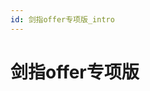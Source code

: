 ```yaml
---
id: 剑指offer专项版_intro
---
```

# 剑指offer专项版

<!-- ## 题目列表


### 剑指 Offer II 001. 整数除法

 #位运算  #数学

[题库第001题](leetcode_OfferII001.mdx)



### 剑指 Offer II 002. 二进制加法

 #位运算  #数学  #字符串  #模拟

[题库第002题](leetcode_OfferII002.mdx)
 -->
